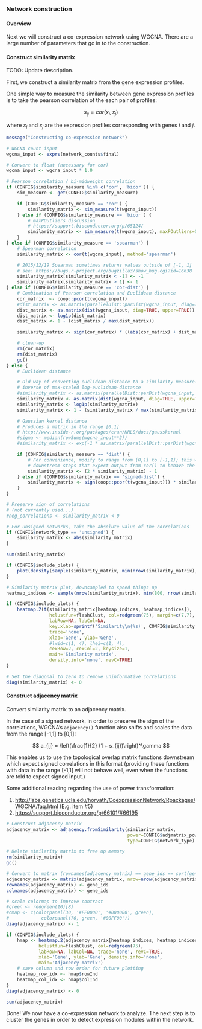 ### Network construction

#### Overview

Next we will construct a co-expression network using WGCNA. There are a large
number of parameters that go in to the construction.

#### Construct similarity matrix

TODO: Update description.

First, we construct a similarity matrix from the gene expression profiles.

One simple way to measure the similarity between gene expression profiles is to
take the pearson correlation of the each pair of profiles:

$$
s_{ij} = cor(x_i,x_j)
$$

where $x_i$ and $x_j$ are the expression profiles corresponding with genes $i$
and $j$.

```r
message("Constructing co-expression network")

# WGCNA count input
wgcna_input <- exprs(network_counts$final)

# Convert to float (necessary for cor)
wgcna_input <- wgcna_input * 1.0

# Pearson correlation / bi-midweight correlation
if (CONFIG$similarity_measure %in% c('cor', 'bicor')) {
    sim_measure <- get(CONFIG$similarity_measure)

    if (CONFIG$similarity_measure == 'cor') {
        similarity_matrix <- sim_measure(t(wgcna_input))
    } else if (CONFIG$similarity_measure == 'bicor') {
        # maxPOutliers discussion
        # https://support.bioconductor.org/p/65124/
        similarity_matrix <- sim_measure(t(wgcna_input), maxPOutliers=0.1)
    }
} else if (CONFIG$similarity_measure == 'spearman') {
    # Spearman correlation
    similarity_matrix <- cor(t(wgcna_input), method='spearman')

    # 2015/12/19 Spearman sometimes returns values outside of [-1, 1]
    # see: https://bugs.r-project.org/bugzilla3/show_bug.cgi?id=16638
    similarity_matrix[similarity_matrix < -1] <- -1
    similarity_matrix[similarity_matrix > 1] <- 1
} else if (CONFIG$similarity_measure == 'cor-dist') {
    # Combination of Pearson correlation and Euclidean distance
    cor_matrix  <- coop::pcor(t(wgcna_input))
    #dist_matrix <- as.matrix(parallelDist::parDist(wgcna_input, diag=TRUE, upper=TRUE))
    dist_matrix <- as.matrix(dist(wgcna_input, diag=TRUE, upper=TRUE))
    dist_matrix <- log1p(dist_matrix)
    dist_matrix <- 1 - (dist_matrix / max(dist_matrix))

    similarity_matrix <- sign(cor_matrix) * ((abs(cor_matrix) + dist_matrix) / 2)

    # clean-up
    rm(cor_matrix)
    rm(dist_matrix)
    gc()
} else {
    # Euclidean distance

    # Old way of converting euclidean distance to a similarity measure:
    # inverse of max-scaled log-euclidean-distance
    #similarity_matrix <- as.matrix(parallelDist::parDist(wgcna_input, diag=TRUE, upper=TRUE))
    similarity_matrix <- as.matrix(dist(wgcna_input, diag=TRUE, upper=TRUE))
    similarity_matrix <- log1p(similarity_matrix)
    similarity_matrix <- 1 - (similarity_matrix / max(similarity_matrix))

    # Gaussian kernel distance
    # Produces a matrix in the range [0,1]
    # http://www.inside-r.org/packages/cran/KRLS/docs/gausskernel
    #sigma <- median(rowSums(wgcna_input**2))
    #similarity_matrix <- exp(-1 * as.matrix(parallelDist::parDist(wgcna_input)^2)/sigma)

    if (CONFIG$similarity_measure == 'dist') {
        # For convenience, modify to range from [0,1] to [-1,1]; this will allow 
        # downstream steps that expect output from cor() to behave the same
        similarity_matrix <- (2 * similarity_matrix) - 1
    } else if (CONFIG$similarity_matrix == 'signed-dist') {
        similarity_matrix <- sign(coop::pcor(t(wgcna_input))) * similarity_matrix
    }
}

# Preserve sign of correlations
# (not currently used...)
#neg_correlations <- similarity_matrix < 0

# For unsigned networks, take the absolute value of the correlations
if (CONFIG$network_type == 'unsigned') {
    similarity_matrix <- abs(similarity_matrix)
}
```

```r
sum(similarity_matrix)
```

```r
if (CONFIG$include_plots) {
    plot(density(sample(similarity_matrix, min(nrow(similarity_matrix), 1E4))))
}
```

```r
# Similarity matrix plot, downsampled to speed things up
heatmap_indices <- sample(nrow(similarity_matrix), min(800, nrow(similarity_matrix)))

if (CONFIG$include_plots) {
    heatmap.2(t(similarity_matrix[heatmap_indices, heatmap_indices]),
                hclustfun=flashClust, col=redgreen(75), margin=c(7,7),
                labRow=NA, labCol=NA, 
                key.xlab=sprintf('Similarity\n(%s)', CONFIG$similarity_measure),
                trace='none',
                xlab='Gene', ylab='Gene',
                #lwid=c(1, 4), lhei=c(1, 4),
                cexRow=2, cexCol=2, keysize=1,
                main='Similarity matrix',
                density.info='none', revC=TRUE)
}

# Set the diagonal to zero to remove uninformative correlations
diag(similarity_matrix) <- 0
```

#### Construct adjacency matrix

Convert similarity matrix to an adjacency matrix.

In the case of a signed network, in order to preserve the sign of the
correlations, WGCNA's `adjacency()` function also shifts and scales the data
from the range [-1,1] to [0,1]:

$$
a_{ij} = \left(\frac{1}{2} (1 + s_{ij})\right)^\gamma
$$

This enables us to use the topological overlap matrix functions downstream
which expect signed correlations in this format (providing these functions with
data in the range [-1,1] will not behave well, even when the functions are told
to expect signed input.)

Some additional reading regarding the use of power transformation:

1. [http://labs.genetics.ucla.edu/horvath/CoexpressionNetwork/Rpackages/WGCNA/faq.html](WGCNA FAQ) (E.g. item #5)
2. [https://support.bioconductor.org/p/66101/#66195](Bioconductor Support - Question: Theoretical WGCNA Question)

```r
# Construct adjacency matrix
adjacency_matrix <- adjacency.fromSimilarity(similarity_matrix,
                                             power=CONFIG$adjmatrix_power,
                                             type=CONFIG$network_type)

# Delete similarity matrix to free up memory
rm(similarity_matrix)
gc()

# Convert to matrix (rownames(adjacency_matrix) == gene_ids == sort(gene_ids))
adjacency_matrix <- matrix(adjacency_matrix, nrow=nrow(adjacency_matrix))
rownames(adjacency_matrix) <- gene_ids
colnames(adjacency_matrix) <- gene_ids
```

```r
# scale colormap to improve contrast
#green <- redgreen(10)[8]
#cmap <- c(colorpanel(30, '#FF0000', '#000000', green),
#            colorpanel(70, green, '#00FF00'))
diag(adjacency_matrix) <- 1

if (CONFIG$include_plots) {
    hmap <- heatmap.2(adjacency_matrix[heatmap_indices, heatmap_indices],
            hclustfun=flashClust, col=redgreen(75),
            labRow=NA, labCol=NA, trace='none', revC=TRUE,
            xlab='Gene', ylab='Gene', density.info='none',
            main='Adjacency matrix')
    # save column and row order for future plotting
    heatmap_row_idx <- hmap$rowInd
    heatmap_col_idx <- hmap$colInd
}
diag(adjacency_matrix) <- 0
```

```r
sum(adjacency_matrix)
```

Done! We now have a co-expression network to analyze. The next step is to
cluster the genes in order to detect expression modules within the network.

